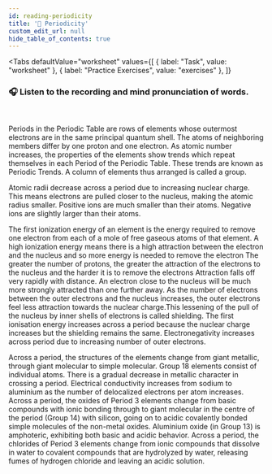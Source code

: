 ```yaml
---
id: reading-periodicity
title: '📝 Periodicity'
custom_edit_url: null
hide_table_of_contents: true
---
```



<Tabs
  defaultValue="worksheet"
  values={[
    { label: "Task", value: "worksheet" },
    { label: "Practice Exercises", value: "exercises" },
  ]}
>
<TabItem value="worksheet">

### 🎧️ Listen to the recording and mind pronunciation of words.

<ReactPlayer
  url="/media/503.1f40e98e.mp3"
  width="100ww"
  height="40px"
  controls={true}
/>

<br />

Periods in the Periodic Table are rows of elements whose outermost electrons are in the same principal quantum shell. The atoms of neighboring members differ by one proton and one electron. As atomic number increases, the properties of the elements show trends which repeat themselves in each Period of the Periodic Table. These trends are known as Periodic Trends. A column of elements thus arranged is called a group.

Atomic radii decrease across a period due to increasing nuclear charge. This means electrons are pulled closer to the nucleus, making the atomic radius smaller. Positive ions are much smaller than their atoms. Negative ions are slightly larger than their atoms.

The first ionization energy of an element is the energy required to remove one electron from each of a mole of free gaseous atoms of that element. A high ionization energy means there is a high attraction between the electron and the nucleus and so more energy is needed to remove the electron The greater the number of protons, the greater the attraction of the electrons to the nucleus and the harder it is to remove the electrons Attraction falls off very rapidly with distance. An electron close to the nucleus will be much more strongly attracted than one further away. As the number of electrons between the outer electrons and the nucleus increases, the outer electrons feel less attraction towards the nuclear charge.This lessening of the pull of the nucleus by inner shells of electrons is called shielding. The first ionisation energy increases across a period because the nuclear charge increases but the shielding remains the same. Electronegativity increases across period due to increasing number of outer electrons.

Across a period, the structures of the elements change from giant metallic, through giant molecular to simple molecular. Group 18 elements consist of individual atoms. There is a gradual decrease in metallic character in crossing a period. Electrical conductivity increases from sodium to aluminium as the number of delocalized electrons per atom increases. Across a period, the oxides of Period 3 elements change from basic compounds with ionic bonding through to giant molecular in the centre of the period (Group 14) with silicon, going on to acidic covalently bonded simple molecules of the non-metal oxides. Aluminium oxide (in Group 13) is amphoteric, exhibiting both basic and acidic behavior. Across a period, the chlorides of Period 3 elements change from ionic compounds that dissolve in water to covalent compounds that are hydrolyzed by water, releasing fumes of hydrogen chloride and leaving an acidic solution.

<Frame src="https://learningapps.org/watch?v=p7dx5pww521" height="800px" />

</TabItem>

<TabItem value="exercises">
 
  
<Frame src="https://learningapps.org/watch?v=pk66fh8wn21" height="700px" />

<Frame src="https://learningapps.org/watch?v=pjon5umzn21" height="820px" />

<Frame src="https://learningapps.org/watch?v=peqcwdug521" height="830px" />


</TabItem>
</Tabs>
